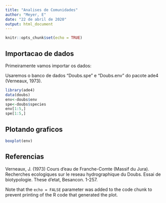 ---
title: "Analises de Comunidades"
author: "Meyer, E"
date: "22 de abril de 2020"
output: html_document
---

```{r setup, include=FALSE}
knitr::opts_chunk$set(echo = TRUE)
```

## Importacao de dados

Primeiramente vamos importar os dados:

Usaremos o banco de dados "Doubs.spe" e "Doubs.env" do pacote ade4 (Verneaux, 1973).

```{r cars}
library(ade4)
data(doubs)
env<-doubs$env
spe<-doubs$species
env[1:5,]
spe[1:5,]

```

## Plotando graficos

```{r pressure, echo=FALSE}
boxplot(env)
```


## Referencias

Verneaux, J. (1973) Cours d'eau de Franche-Comte (Massif du Jura). Recherches ecologiques sur le reseau hydrographique du Doubs. Essai de biotypologie. These d'etat, Besancon. 1-257.

Note that the `echo = FALSE` parameter was added to the code chunk to prevent printing of the R code that generated the plot.

